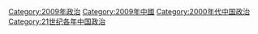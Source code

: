 [[Category:2009年政治|Category:2009年政治]]
[[Category:2009年中國|Category:2009年中國]]
[[Category:2000年代中国政治|Category:2000年代中国政治]]
[[Category:21世纪各年中国政治|Category:21世纪各年中国政治]]